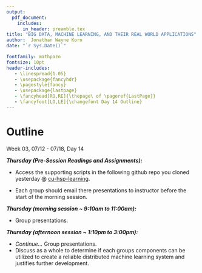 ---
output: 
  pdf_document:
    includes:
      in_header: preamble.tex
title: "BIG DATA, MACHINE LEARNING, AND THEIR REAL WORLD APPLICATIONS"
author:  Jonathan Wayne Korn
date: "`r Sys.Date()`"

fontfamily: mathpazo
fontsize: 10pt
header-includes:
   - \linespread{1.05}
   - \usepackage{fancyhdr}
   - \pagestyle{fancy}
   - \usepackage{lastpage}
   - \fancyhead[RO,RE]{\thepage\ of \pageref{LastPage}}
   - \fancyfoot[LO,LE]{\changefont Day 14 Outline}
---
\newcommand{\changefont}{%
    \fontsize{8}{8}\selectfont
}
\addtolength{\headheight}{1.0cm} 
\pagestyle{fancyplain} 
\rhead{\thepage\ of \pageref{LastPage}}
\lhead{\includegraphics[height=1.2cm]{C:/Users/Jonathan Korn/Desktop/cu_hsp-learning/syllabus/logo}} 
\renewcommand{\headrulewidth}{0pt} 
\renewcommand{\footrulewidth}{0.4pt}
\renewcommand{\headrulewidth}{0.4pt}
\fancyfoot[C]{} 

# Outline 

Week 03, 07/12 - 07/18, Day 14

**_Thursday *(Pre-Session Readings and Assignments)*:_**

- Access the supporting scripts in the following github repo you cloned yesterday @ [cu-hsp-learning](https://github.com/jkorn81/cu-hsp-learning).

- Each group should email there presentations to instructor before the start of the morning session. 

**_Thursday *(morning session ~ 9:10am to 11:00am)*:_** 

 - Group presentations. 

**_Thursday *(afternoon session ~ 1:10pm to 3:00pm)*:_**

- *Continue...* Group presentations. 
- Discuss as a whole to determine if each groups components can be utilized to create a reliable distributed machine learning system and justifies further development. 
